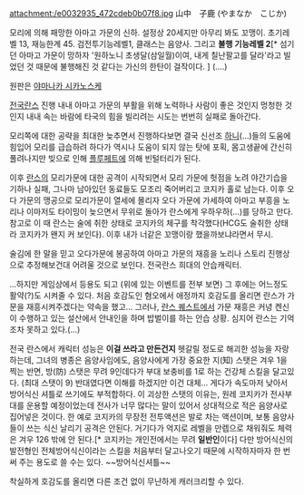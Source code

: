 attachment:/e0032935_472cdeb0b07f8.jpg
山中　子鹿 (やまなか　こじか)

모리에 의해 패망한 아마고 가문의 신하. 설정상 20세지만 아무리 봐도 꼬맹이.
초기레벨 13, 재능한계 45. 검전투기능레벨1, 클래스는 음양사. 그리고 '''불행 기능레벨 2'''[* 섬기던 아마고 가문이 망하자 '원하노니 초생달(삼일월)이여, 내게 칠난팔고를 달라'라고 빌었던 것 때문에 불행해진 것 같다는 가신의 한탄이 걸작이다. ] (....) 

원판은 [[야마나카 시카노스케]]

[[전국란스]] 진행 내내 아마고 가문의 부활을 위해 노력하나 사람이 좋은 것인지 멍청한 것인지 내내 속는 바람에 타국의 힘을 빌리려는 시도는 번번히 실패로 돌아간다.

모리쪽에 대한 공략을 최대한 늦추면서 진행하다보면 결국 신선조 [[하니]](…)들의 도움에 힘입어 모리를 급습하려 하다가 역시나 도움이 되지 않는 탓에 포획, 몸고생끝에 간신히 풀려나지만 빚으로 인해 [[플루페트]]에 의해 빈털터리가 된다. 

이후 [[란스]]의 모리가문에 대한 공격이 시작되면서 모리 가문에 헛점을 노려 야간기습을 기하나 실패, 그나마 남아있던 동료들도 모조리 죽어버리고 코지카 홀로 남는다. 이후 오다 가문의 맹공으로 모리가문이 열세에 몰리자 오다 가문에 가세하여 아마고 부흥을 노리나 이마저도 타이밍이 늦으면서 무위로 돌아가 란스에게 우하우하(…)를 당하고 만다. 참고로 이 때 란스는 술에 취한 상태로 코지카의 체구를 착각했다(HCG도 술취한 상태라 코지카가 왠지 커 보인다). 이후 내가 너같은 꼬맹이랑 했을까보냐라면서 무시. 

술김에 한 말을 믿고 오다가문에 봉공하여 아마고 가문의 재흥을 노리나 스토리 진행상으로 추정해보건대 어려울 것으로 보인다. 전국란스 희대의 안습캐릭터. 

…하지만 게임상에서 등용도 되고 (위에 있는 이벤트를 전부 보면) 그 후에는 어느정도 활약(?)도 시켜줄 수 있다. 처음 호감도인 혐오에서 애정까지 호감도를 올리면 란스가 가문을 재흥시켜주겠다는 약속을 했고... 그러나, [[란스 퀘스트]]에서 가문 재흥은 커녕 켄신이 수행하고 있는 설산에서 안내인을 하며 밥벌이를 하는 안습 상황. 심지어 란스는 기억조차 못하고 있다.(...)

전국 란스에서 캐릭터 성능은 '''이걸 쓰라고 만든건지''' 헷갈릴 정도로 해괴한 성능을 자랑하는데, 그녀의 병종은 음양사임에도, 음양사에게 가장 중요한 지(知) 스탯은 겨우 1을 찍는 반면, 방(防) 스탯은 무려 9인데다가 부대 보충비를 1로 하는 건강체 스킬을 달고있다. (최대 스탯이 9) 반대였다면 이해를 하겠지만 이건 대체… 게다가 속도마저 낮아서 방어식신 셔틀로 쓰기에도 부적합하다. 이 괴상한 스탯의 이유는, 원레 코지카가 전사부대를 운용할 예정이었는데 전사가 너무 많다는 말이 있어서 상대적으로 적은 음양사로 집어넣은 것이다. 한 예로 코지카의 무장전 전투액션은 발로 차는 액션이며, 보통 음양사들이 쓰는 식신 날리기 공격은 안된다. 거기다가 억지로 레벨을 만렙으로 채워줘도 체력은 겨우 126 밖에 안 된다.[* 코지카는 개인전에서는 무려 '''일반인'''이다]
다만 방어식신의 발전형인 전체방어식신이라는 스킬을 처음부터 달고나오기 때문에 시작하자마자 한 번 써 주는 용도로 쓸 수는 있다. ~~방어식신셔틀~~

착실하게 호감도를 올리면 다른 조건 없이 무난하게 캐러크리할 수 있다. 
